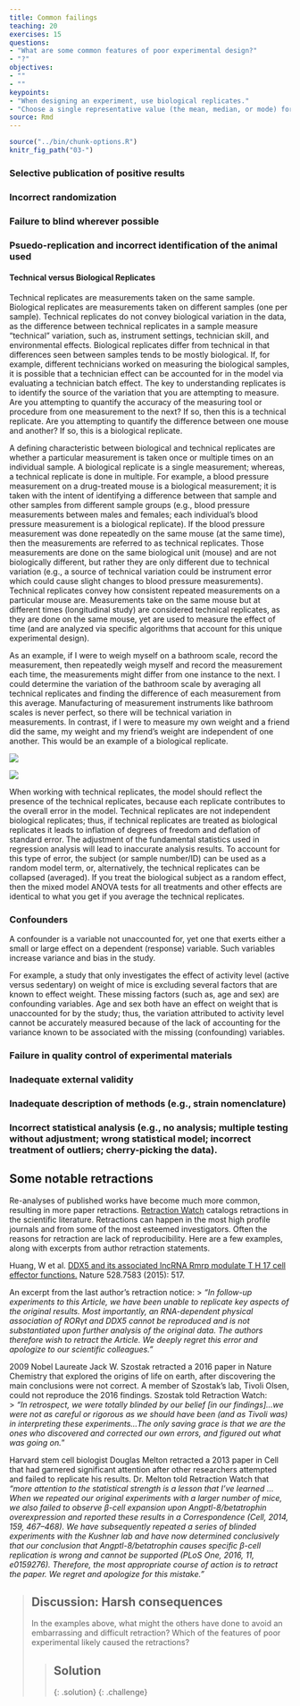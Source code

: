 ```yaml
---
title: Common failings
teaching: 20
exercises: 15
questions:
- "What are some common features of poor experimental design?"
- "?"
objectives:
- ""
- ""
keypoints:
- "When designing an experiment, use biological replicates."
- "Choose a single representative value (the mean, median, or mode) for technical replicates."
source: Rmd
---
```


```r
source("../bin/chunk-options.R")
knitr_fig_path("03-")
```

### Selective publication of positive results
### Incorrect randomization
### Failure to blind wherever possible
### Psuedo-replication and incorrect identification of the animal used
#### Technical versus Biological Replicates

Technical replicates are measurements taken on the same sample.  Biological replicates are measurements taken on different samples (one per sample).  Technical replicates do not convey biological variation in the data, as the difference between technical replicates in a sample measure “technical” variation, such as, instrument settings, technician skill, and environmental effects.  Biological replicates differ from technical in that differences seen between samples tends to be mostly biological.  If, for example, different technicians worked on measuring the biological samples, it is possible that a technician effect can be accounted for in the model via evaluating a technician batch effect. The key to understanding replicates is to identify the source of the variation that you are attempting to measure. Are you attempting to quantify the accuracy of the measuring tool or procedure from one measurement to the next? If so, then this is a technical replicate. Are you attempting to quantify the difference between one mouse and another? If so, this is a biological replicate.

A defining characteristic between biological and technical replicates are whether a particular measurement is taken once or multiple times on an individual sample.  A biological replicate is a single measurement; whereas, a technical replicate is done in multiple.  For example, a blood pressure measurement on a drug-treated mouse is a biological measurement; it is taken with the intent of identifying a difference between that sample and other samples from different sample groups (e.g., blood pressure measurements between males and females; each individual’s blood pressure measurement is a biological replicate).  If the blood pressure measurement was done repeatedly on the same mouse (at the same time), then the measurements are referred to as technical replicates.  Those measurements are done on the same biological unit (mouse) and are not biologically different, but rather they are only different due to technical variation (e.g., a source of technical variation could be instrument error which could cause slight changes to blood pressure measurements).  Technical replicates convey how consistent repeated measurements on a particular mouse are.  Measurements take on the same mouse but at different times (longitudinal study) are considered technical replicates, as they are done on the same mouse, yet are used to measure the effect of time (and are analyzed via specific algorithms that account for this unique experimental design).

As an example, if I were to weigh myself on a bathroom scale, record the measurement, then repeatedly weigh myself and record the measurement each time, the measurements might differ from one instance to the next. I could determine the variation of the bathroom scale by averaging all technical replicates and finding the difference of each measurement from this average. Manufacturing of measurement instruments like bathroom scales is never perfect, so there will be technical variation in measurements. In contrast, if I were to measure my own weight and a friend did the same, my weight and my friend's weight are independent of one another. This would be an example of a biological replicate. 

![](../fig/technical-replicates.png)

![](../fig/biological-replicates.png)

When working with technical replicates, the model should reflect the presence of the technical replicates, because each replicate contributes to the overall error in the model.  Technical replicates are not independent biological replicates; thus, if technical replicates are treated as biological replicates it leads to inflation of degrees of freedom and deflation of standard error.  The adjustment of the fundamental statistics used in regression analysis will lead to inaccurate analysis results.  To account for this type of error, the subject (or sample number/ID) can be used as a random model term, or, alternatively, the technical replicates can be collapsed (averaged).  If you treat the biological subject as a random effect, then the mixed model ANOVA tests for all treatments and other effects are identical to what you get if you average the technical replicates.

### Confounders
A confounder is a variable not unaccounted for, yet one that exerts either a small or large effect on a dependent (response) variable.  Such variables increase variance and bias in the study.

For example, a study that only investigates the effect of activity level (active versus sedentary) on weight of mice is excluding several factors that are known to effect weight.  These missing factors (such as, age and sex) are confounding variables.  Age and sex both have an effect on weight that is unaccounted for by the study; thus, the variation attributed to activity level cannot be accurately measured because of the lack of accounting for the variance known to be associated with the missing (confounding) variables.

### Failure in quality control of experimental materials
### Inadequate external validity
### Inadequate description of methods (e.g., strain nomenclature)
### Incorrect statistical analysis (e.g., no analysis; multiple testing without adjustment; wrong statistical model; incorrect treatment of outliers; cherry-picking the data).

## Some notable retractions
Re-analyses of published works have become much more common, resulting in more paper retractions. [Retraction Watch](https://retractionwatch.com/) catalogs retractions in the scientific literature. Retractions can happen in the most high profile journals and from some of the most esteemed investigators. Often the reasons for retraction are lack of reproducibility. Here are a few examples, along with excerpts from author retraction statements.

Huang, W et al. [DDX5 and its associated lncRNA Rmrp modulate T H 17 cell effector functions.](https://www.nature.com/articles/nature16193) Nature 528.7583 (2015): 517.

An excerpt from the last author's retraction notice:
> *"In follow-up experiments to this Article, we have been unable to replicate key aspects of the original results. Most importantly, an RNA-dependent physical association of RORγt and DDX5 cannot be reproduced and is not substantiated upon further analysis of the original data. The authors therefore wish to retract the Article. We deeply regret this error and apologize to our scientific colleagues."*

2009 Nobel Laureate Jack W. Szostak retracted a 2016 paper in Nature Chemistry that explored the origins of life on earth, after discovering the main conclusions were not correct. A member of Szostak’s lab, Tivoli Olsen, could not reproduce the 2016 findings. Szostak told Retraction Watch:  
> *"In retrospect, we were totally blinded by our belief [in our findings]...we were not as careful or rigorous as we should have been (and as Tivoli was) in interpreting these experiments...The only saving grace is that we are the ones who discovered and corrected our own errors, and figured out what was going on.*"
    
Harvard stem cell biologist Douglas Melton retracted a 2013 paper in Cell that had garnered significant attention after other researchers attempted and failed to replicate his results. Dr. Melton told Retraction Watch that *“more attention to the statistical strength is a lesson that I’ve learned ... When we repeated our original experiments with a larger number of mice, we also failed to observe β-cell expansion upon Angptl-8/betatrophin overexpression and reported these results in a Correspondence (Cell, 2014, 159, 467–468). We have subsequently repeated a series of blinded experiments with the Kushner lab and have now determined conclusively that our conclusion that Angptl-8/betatrophin causes specific β-cell replication is wrong and cannot be supported (PLoS One, 2016, 11, e0159276). Therefore, the most appropriate course of action is to retract the paper. We regret and apologize for this mistake.”* 

> ## Discussion: Harsh consequences
> In the examples above, what might the others have done to avoid an embarrassing and difficult retraction? Which of the features of poor experimental likely caused the retractions?
>
> >
> > ## Solution 
> > 
> >  
> > 
> {: .solution}
{: .challenge}
